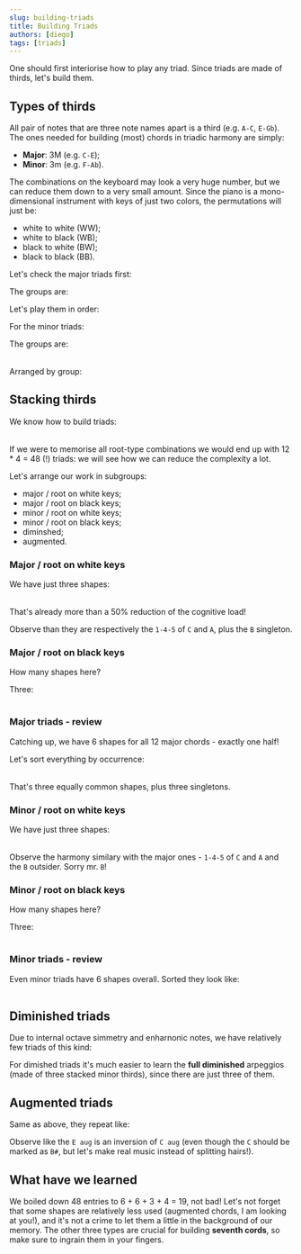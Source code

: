```yaml
---
slug: building-triads
title: Building Triads
authors: [diego]
tags: [triads]
---
```

One should first interiorise how to play any triad. Since triads are made of thirds, let's build them.

<!--truncate-->

## Types of thirds

All pair of notes that are three note names apart is a third (e.g. `A-C`, `E-Gb`).
The ones needed for building (most) chords in triadic harmony are simply:

- **Major**: 3M (e.g. `C-E`);
- **Minor**: 3m (e.g. `F-Ab`).

The combinations on the keyboard may look a very huge number, but we can reduce them down to a very small amount.
Since the piano is a mono-dimensional instrument with keys of just two colors, the permutations will just be:

- white to white (WW);
- white to black (WB);
- black to white (BW);
- black to black (BB).

Let's check the major triads first:

<Sequence speed="arpeggio">
  <Part notes="C E" label="C" />
  <Part notes="Db F" label="Db" />
  <Part notes="D F#" label="D" />
  <Part notes="Eb G" label="Eb" />
  <Part notes="E G#" label="E" />
  <Part notes="F A" label="F" />
  <Part notes="F# A#" label="F#" />
  <Part notes="G B" label="G" />
  <Part notes="Ab C" label="Ab" />
  <Part notes="A C#" label="A" />
  <Part notes="Bb D" label="Bb" />
  <Part notes="B D#" label="B" />
</Sequence>

The groups are:

<Table
  headers={['Type', 'Count', 'Entries']}
  rows={[
  ['WW', 3, 'C-E, F-A, G-B'],
  ['WB', 4, 'D-F#, E-G#, A-C#, B-D#'],
  ['BW', 4, 'Db-F, Eb-G, Ab-C, Bb-D'],
  ['BB', 1, 'F#-A#']
]}/>

Let's play them in order:

<Sequence speed="arpeggio">
  <Part notes="C E" label="C" />
  <Part notes="F A" label="F" />
  <Part notes="G B" label="G" />

  <Part notes="D F#" label="D" />
  <Part notes="E G#" label="E" />
  <Part notes="A C#" label="A" />  
  <Part notes="B D#" label="B" />

  <Part notes="Db F" label="Db" />
  <Part notes="Eb G" label="Eb" />  
  <Part notes="Ab C" label="Ab" />
  <Part notes="Bb D" label="Bb" />

  <Part notes="F# A#" label="F#" />
</Sequence>

For the minor triads:

<Sequence speed="arpeggio">
  <Part notes="C Eb" label="C" />
  <Part notes="C# E" label="C#" />
  <Part notes="D F" label="D" />
  <Part notes="Eb Gb" label="Eb" />
  <Part notes="E G" label="E" />
  <Part notes="F Ab" label="F" />
  <Part notes="F# A" label="F#" />
  <Part notes="G Bb" label="G" />
  <Part notes="G# B" label="G#" />
  <Part notes="A C" label="A" />
  <Part notes="Bb Db" label="Bb" />
  <Part notes="B D" label="B" />
</Sequence>

The groups are:

<Table
  headers={['Type', 'Count', 'Entries']}
  rows={[
  ['WW', 4, 'D-F, E-G, A-C, B-D'],
  ['WB', 3, 'C-Eb, F-Ab, G-Bb'],
  ['BW', 3, 'C#-E, F#-A, G#-B'],
  ['BB', 2, 'Eb-Gb, Bb-Db']
]}/>

Arranged by group:

<Sequence speed="arpeggio">
  <Part notes="D F" label="D" />
  <Part notes="E G" label="E" />
  <Part notes="A C" label="A" />
  <Part notes="B D" label="B" />

  <Part notes="C Eb" label="C" />
  <Part notes="F Ab" label="F" />
  <Part notes="G Bb" label="G" />

  <Part notes="C# E" label="C#" />
  <Part notes="F# A" label="F#" />
  <Part notes="G# B" label="G#" />

  <Part notes="Eb Gb" label="Eb" />
  <Part notes="Bb Db" label="Bb" />
</Sequence>

## Stacking thirds

We know how to build triads:

<Table
  headers={['Type', 'Intervals', 'Examples']}
  rows={[
    ['Major', '3M + 3m', 'C-E-G, Eb-G-Bb'],
    ['Minor', '3m + 3M', 'C-Eb-G, Eb-Gb-Bb'],
    ['Dimished', '3m + 3m', 'C-Eb-Gb, Eb-Gb-Bbb'],
    ['Augmented', '3M + 3M', 'C-E-G#, Eb-G-B'],
]}/>

If we were to memorise all root-type combinations we would end up with 12 * 4 = 48 (!) triads: we will see how we can reduce the complexity a lot.

Let's arrange our work in subgroups:

- major / root on white keys;
- major / root on black keys;
- minor / root on white keys;
- minor / root on black keys;
- diminshed;
- augmented.

### Major / root on white keys

<Sequence speed="arpeggio">
  <Part notes="C E G" label="C major" />
  <Part notes="D F# A" label="D major" />
  <Part notes="E G# B" label="E major" />
  <Part notes="F A C" label="F major" />
  <Part notes="G B D" label="G major" />
  <Part notes="A C# E" label="A major" />
  <Part notes="B D# F#" label="B major" />
</Sequence>

We have just three shapes:

<Table
  headers={['Shape', 'Triads']}
  rows={[
    ['white / white / white', 'C, F, G'],
    ['white / black / white', 'D, E, A'],
    ['white / black / black', 'B'],
]}/>

That's already more than a 50% reduction of the cognitive load!

Observe than they are respectively the `1-4-5` of `C` and `A`, plus the `B` singleton.

### Major / root on black keys

How many shapes here?

<Sequence speed="arpeggio">
  <Part notes="Db F Ab" label="Db major" />
  <Part notes="Eb G Bb" label="Eb major" />
  <Part notes="Gb Bb Db" label="Gb major" />
  <Part notes="Ab C Eb" label="Ab major" />
  <Part notes="Bb D F" label="Bb major" />
</Sequence>

Three:

<Table
  headers={['Shape', 'Triads']}
  rows={[
    ['black / white / black', 'Db, Eb, Ab'],
    ['black / black / black', 'Gb'],
    ['black / white / white', 'Bb'],
]}/>

### Major triads - review

Catching up, we have 6 shapes for all 12 major chords - exactly one half!

Let's sort everything by occurrence:

<Table
  headers={['Shape', 'Triads']}
  rows={[
    ['white / white / white', 'C, F, G'],
    ['white / black / white', 'D, E, A'],    
    ['black / white / black', 'Db, Eb, Ab'],
    ['white / black / black', 'B'],    
    ['black / black / black', 'Gb'],
    ['black / white / white', 'Bb'],
]}/>

That's three equally common shapes, plus three singletons.

### Minor / root on white keys

<Sequence speed="arpeggio">
  <Part notes="A C E" label="A minor" />
  <Part notes="D F A" label="D minor" />
  <Part notes="E G B" label="E minor" />
  <Part notes="C Eb G" label="C minor" />
  <Part notes="F Ab C" label="F minor" />
  <Part notes="G Bb D" label="G minor" />
  <Part notes="B D F#" label="B minor" />  
</Sequence>

We have just three shapes:

<Table
  headers={['Shape', 'Triads']}
  rows={[
    ['white / white / white', 'A, D, E'],
    ['white / black / white', 'C, F, G'],
    ['white / white / black', 'B'],
]}/>

Observe the harmony similary with the major ones - `1-4-5` of `C` and `A` and the `B` outsider. Sorry mr. `B`!

### Minor / root on black keys

How many shapes here?

<Sequence speed="arpeggio">
  <Part notes="C# E G#" label="C# minor" />
  <Part notes="Eb Gb Bb" label="Eb minor"/>
  <Part notes="F# A C#" label="F# minor" />
  <Part notes="G# B D#" label="G# minor" />
  <Part notes="Bb Db F" label="Bb minor" />
</Sequence>

Three:

<Table
  headers={['Shape', 'Triads']}
  rows={[
    ['black / white / black', 'C#, F#, G#'],
    ['black / black / black', 'Eb'],
    ['black / black / white', 'Bb'],
]}/>

### Minor triads - review

Even minor triads have 6 shapes overall. Sorted they look like:

<Table
  headers={['Shape', 'Triads']}
  rows={[
    ['white / white / white', 'A, D, E'],
    ['white / black / white', 'C, F, G'],
    ['black / white / black', 'C#, F#, G#'],
    ['white / white / black', 'B'],    
    ['black / black / black', 'Eb'],
    ['black / black / white', 'Bb'],    
]}/>

## Diminished triads

Due to internal octave simmetry and enharnonic notes, we have relatively few triads of this kind:

<Sequence speed="arpeggio">
  <Part notes="B D F" label="B dim" octave={2}/>
  <Part notes="D F Ab" label="D dim"/>
  <Part notes="F Ab Cb4" label="F dim"/>
  <Part notes="G# B D" label="G# dim"/>

  <Part notes="C Eb Gb" label="C dim"/>
  <Part notes="D# F# A" label="D# dim"/>
  <Part notes="F# A C" label="F# dim"/>
  <Part notes="A C Eb" label="A dim"/>

  <Part notes="C# E G" label="C# dim"/>
  <Part notes="E G Bb" label="E dim"/>
  <Part notes="G Bb Db" label="G dim"/>
  <Part notes="A# C# E" label="A# dim"/>
</Sequence>

For dimished triads it's much easier to learn the **full diminished** arpeggios (made of three stacked minor thirds), since there are just three of them.

## Augmented triads

Same as above, they repeat like:

<Sequence speed="arpeggio">
  <Part notes="C E G#" label="C aug"/>
  <Part notes="Db F A" label="Db aug"/>
  <Part notes="D F# A#" label="D aug"/>
  <Part notes="Eb G B" label="Eb aug"/>
  <Part notes="E G# C" label="E aug"/>
</Sequence>

Observe like the `E aug` is an inversion of `C aug` (even though the `C` should be marked as `B#`, but let's make real music instead of splitting hairs!).

## What have we learned

We boiled down 48 entries to 6 + 6 + 3 + 4 = 19, not bad! Let's not forget that some shapes are relatively less used (augmented chords, I am looking at you!),
and it's not a crime to let them a little in the background of our memory. The other three types are crucial for building **seventh cords**, so make sure to ingrain them in your fingers.